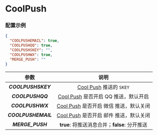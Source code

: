 
<Cards>
  <Card
    title="BARK"
    href="/settings/notify/bark"
  />
  <Card
    title="CoolPush"
    href="/settings/notify/coolpush"
  />
  <Card
    title="钉钉"
    href="/settings/notify/dingtalk"
  />
  <Card
    title="飞书"
    href="/settings/notify/feishu"
  />
  <Card
    title="PushPlus"
    href="/settings/notify/pushplus"
  />
  <Card
    title="Qmsg 酱"
    href="/settings/notify/qmsg"
  />
  <Card
    title="企业微信应用消息"
    href="/settings/notify/qywx"
  />
  <Card
    title="企业微信群机器人"
    href="/settings/notify/qywxrobot"
  />
  <Card
    title="Server 酱"
    href="/settings/notify/server"
  />
  <Card
    title="Telegram"
    href="/settings/notify/telegram"
  />
  <Card
    title="Server 酱 TURBO"
    href="/settings/notify/turbo"
  />
</Cards>

# CoolPush

### 配置示例

```json filename="config.json" copy
{
  "COOLPUSHEMAIL": true,
  "COOLPUSHQQ": true,
  "COOLPUSHSKEY": "",
  "COOLPUSHWX": true,
  "MERGE_PUSH": ""
}
```

|        参数         |                              说明                               |
| :-----------------: | :-------------------------------------------------------------: |
| _**COOLPUSHSKEY**_  |        [Cool Push](https://cp.xuthus.cc/) 推送的 `SKEY`         |
|  _**COOLPUSHQQ**_   |  [Cool Push](https://cp.xuthus.cc/) 是否开启 QQ 推送，默认开启  |
|  _**COOLPUSHWX**_   | [Cool Push](https://cp.xuthus.cc/) 是否开启 微信 推送，默认关闭 |
| _**COOLPUSHEMAIL**_ | [Cool Push](https://cp.xuthus.cc/) 是否开启 邮件 推送，默认关闭 |
|  _**MERGE_PUSH**_   |          **true**: 将推送消息合并；**false**: 分开推送          |

